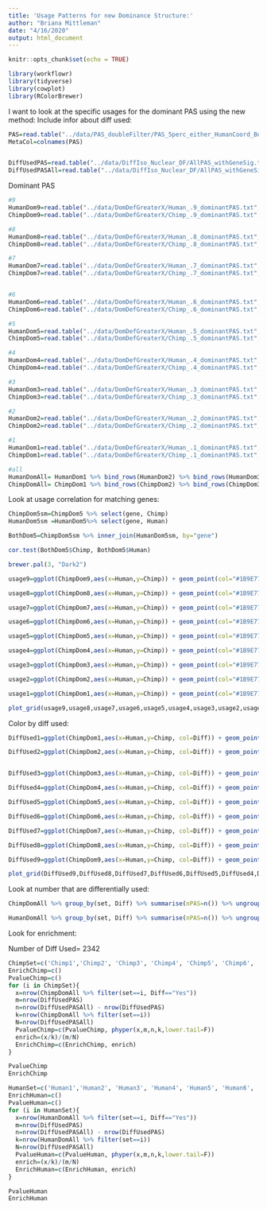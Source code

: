 ```yaml
---
title: 'Usage Patterns for new Dominance Structure:'
author: "Briana Mittleman"
date: "4/16/2020"
output: html_document
---
```


```r
knitr::opts_chunk$set(echo = TRUE)
```
```r
library(workflowr)
library(tidyverse)
library(cowplot)
library(RColorBrewer)
```
I want to look at the specific usages for the dominant PAS using the new method: 
Include infor about diff used:  


```r

PAS=read.table("../data/PAS_doubleFilter/PAS_5perc_either_HumanCoord_BothUsage_meta_doubleFilter.txt", header = T, stringsAsFactors = F)
MetaCol=colnames(PAS)


DiffUsedPAS=read.table("../data/DiffIso_Nuclear_DF/AllPAS_withGeneSig.txt",header = T, stringsAsFactors = F) %>% filter(SigPAU2=="Yes") %>% inner_join(PAS, by=c("chr","start", "end"))
DiffUsedPASAll=read.table("../data/DiffIso_Nuclear_DF/AllPAS_withGeneSig.txt",header = T, stringsAsFactors = F)%>% inner_join(PAS, by=c("chr","start", "end"))

```


Dominant PAS  

```r

#9
HumanDom9=read.table("../data/DomDefGreaterX/Human_.9_dominantPAS.txt", col.names = MetaCol,stringsAsFactors = F) %>% mutate(set="Human9") %>% mutate(Diff=ifelse(PAS %in% DiffUsedPAS$PAS,"Yes","No"))
ChimpDom9=read.table("../data/DomDefGreaterX/Chimp_.9_dominantPAS.txt", col.names = MetaCol,stringsAsFactors = F) %>% mutate(set="Chimp9")    %>% mutate(Diff=ifelse(PAS %in% DiffUsedPAS$PAS,"Yes","No"))

#8 
HumanDom8=read.table("../data/DomDefGreaterX/Human_.8_dominantPAS.txt", col.names = MetaCol,stringsAsFactors = F) %>% mutate(set="Human8") %>% mutate(Diff=ifelse(PAS %in% DiffUsedPAS$PAS,"Yes","No"))
ChimpDom8=read.table("../data/DomDefGreaterX/Chimp_.8_dominantPAS.txt", col.names = MetaCol,stringsAsFactors = F) %>% mutate(set="Chimp8") %>% mutate(Diff=ifelse(PAS %in% DiffUsedPAS$PAS,"Yes","No"))

#7 
HumanDom7=read.table("../data/DomDefGreaterX/Human_.7_dominantPAS.txt", col.names = MetaCol,stringsAsFactors = F) %>% mutate(set="Human7") %>% mutate(Diff=ifelse(PAS %in% DiffUsedPAS$PAS,"Yes","No"))
ChimpDom7=read.table("../data/DomDefGreaterX/Chimp_.7_dominantPAS.txt", col.names = MetaCol,stringsAsFactors = F) %>% mutate(set="Chimp7") %>% mutate(Diff=ifelse(PAS %in% DiffUsedPAS$PAS,"Yes","No"))


#6 
HumanDom6=read.table("../data/DomDefGreaterX/Human_.6_dominantPAS.txt", col.names = MetaCol,stringsAsFactors = F) %>% mutate(set="Human6") %>% mutate(Diff=ifelse(PAS %in% DiffUsedPAS$PAS,"Yes","No"))
ChimpDom6=read.table("../data/DomDefGreaterX/Chimp_.6_dominantPAS.txt", col.names = MetaCol,stringsAsFactors = F) %>% mutate(set="Chimp6") %>% mutate(Diff=ifelse(PAS %in% DiffUsedPAS$PAS,"Yes","No"))

#5  
HumanDom5=read.table("../data/DomDefGreaterX/Human_.5_dominantPAS.txt", col.names = MetaCol,stringsAsFactors = F) %>% mutate(set="Human5") %>% mutate(Diff=ifelse(PAS %in% DiffUsedPAS$PAS,"Yes","No"))
ChimpDom5=read.table("../data/DomDefGreaterX/Chimp_.5_dominantPAS.txt", col.names = MetaCol,stringsAsFactors = F) %>% mutate(set="Chimp5") %>% mutate(Diff=ifelse(PAS %in% DiffUsedPAS$PAS,"Yes","No"))

#4 
HumanDom4=read.table("../data/DomDefGreaterX/Human_.4_dominantPAS.txt", col.names = MetaCol,stringsAsFactors = F) %>% mutate(set="Human4") %>% mutate(Diff=ifelse(PAS %in% DiffUsedPAS$PAS,"Yes","No"))
ChimpDom4=read.table("../data/DomDefGreaterX/Chimp_.4_dominantPAS.txt", col.names = MetaCol,stringsAsFactors = F) %>% mutate(set="Chimp4") %>% mutate(Diff=ifelse(PAS %in% DiffUsedPAS$PAS,"Yes","No"))

#3 
HumanDom3=read.table("../data/DomDefGreaterX/Human_.3_dominantPAS.txt", col.names = MetaCol,stringsAsFactors = F) %>% mutate(set="Human3") %>% mutate(Diff=ifelse(PAS %in% DiffUsedPAS$PAS,"Yes","No"))
ChimpDom3=read.table("../data/DomDefGreaterX/Chimp_.3_dominantPAS.txt", col.names = MetaCol,stringsAsFactors = F) %>% mutate(set="Chimp3") %>% mutate(Diff=ifelse(PAS %in% DiffUsedPAS$PAS,"Yes","No"))

#2
HumanDom2=read.table("../data/DomDefGreaterX/Human_.2_dominantPAS.txt", col.names = MetaCol,stringsAsFactors = F) %>% mutate(set="Human2") %>% mutate(Diff=ifelse(PAS %in% DiffUsedPAS$PAS,"Yes","No"))
ChimpDom2=read.table("../data/DomDefGreaterX/Chimp_.2_dominantPAS.txt", col.names = MetaCol,stringsAsFactors = F) %>% mutate(set="Chimp2") %>% mutate(Diff=ifelse(PAS %in% DiffUsedPAS$PAS,"Yes","No"))

#1
HumanDom1=read.table("../data/DomDefGreaterX/Human_.1_dominantPAS.txt", col.names = MetaCol,stringsAsFactors = F) %>% mutate(set="Human1") %>% mutate(Diff=ifelse(PAS %in% DiffUsedPAS$PAS,"Yes","No"))
ChimpDom1=read.table("../data/DomDefGreaterX/Chimp_.1_dominantPAS.txt", col.names = MetaCol,stringsAsFactors = F) %>% mutate(set="Chimp1") %>% mutate(Diff=ifelse(PAS %in% DiffUsedPAS$PAS,"Yes","No"))

#all  
HumanDomAll= HumanDom1 %>% bind_rows(HumanDom2) %>% bind_rows(HumanDom3) %>% bind_rows(HumanDom4) %>% bind_rows(HumanDom5) %>% bind_rows(HumanDom6) %>% bind_rows(HumanDom7) %>% bind_rows(HumanDom8) %>% bind_rows(HumanDom9) 
ChimpDomAll= ChimpDom1 %>% bind_rows(ChimpDom2) %>% bind_rows(ChimpDom3) %>% bind_rows(ChimpDom4) %>% bind_rows(ChimpDom5) %>% bind_rows(ChimpDom6) %>% bind_rows(ChimpDom7) %>% bind_rows(ChimpDom8) %>% bind_rows(ChimpDom9) 


```


Look at usage correlation for matching genes:  

```r
ChimpDom5sm=ChimpDom5 %>% select(gene, Chimp)  
HumanDom5sm =HumanDom5%>% select(gene, Human)

BothDom5=ChimpDom5sm %>% inner_join(HumanDom5sm, by="gene")

cor.test(BothDom5$Chimp, BothDom5$Human)

```

```r
brewer.pal(3, "Dark2")

```

```r
usage9=ggplot(ChimpDom9,aes(x=Human,y=Chimp)) + geom_point(col="#1B9E77", alpha=.1)+ geom_point(data=HumanDom9, aes(x=Human,y=Chimp), col="#D95F02", alpha=.1) + labs(title="Usage 0.9") + geom_abline(slope=1, intercept = 0)

usage8=ggplot(ChimpDom8,aes(x=Human,y=Chimp)) + geom_point(col="#1B9E77", alpha=.1)+ geom_point(data=HumanDom8, aes(x=Human,y=Chimp), col="#D95F02",alpha=.1) + labs(title="Usage 0.8") + geom_abline(slope=1, intercept = 0)

usage7=ggplot(ChimpDom7,aes(x=Human,y=Chimp)) + geom_point(col="#1B9E77", alpha=.1)+ geom_point(data=HumanDom7, aes(x=Human,y=Chimp), col="#D95F02", alpha=.1) + labs(title="Usage 0.7") + geom_abline(slope=1, intercept = 0)

usage6=ggplot(ChimpDom6,aes(x=Human,y=Chimp)) + geom_point(col="#1B9E77", alpha=.1)+ geom_point(data=HumanDom6, aes(x=Human,y=Chimp), col="#D95F02", alpha=.1) + labs(title="Usage 0.6") + geom_abline(slope=1, intercept = 0)

usage5=ggplot(ChimpDom5,aes(x=Human,y=Chimp)) + geom_point(col="#1B9E77", alpha=.1)+ geom_point(data=HumanDom5, aes(x=Human,y=Chimp), col="#D95F02", alpha=.1) + labs(title="Usage 0.5") + geom_abline(slope=1, intercept = 0)

usage4=ggplot(ChimpDom4,aes(x=Human,y=Chimp)) + geom_point(col="#1B9E77",alpha=.1)+ geom_point(data=HumanDom4, aes(x=Human,y=Chimp), col="#D95F02", alpha=.1) + labs(title="Usage 0.4") + geom_abline(slope=1, intercept = 0)

usage3=ggplot(ChimpDom3,aes(x=Human,y=Chimp)) + geom_point(col="#1B9E77", alpha=.1)+ geom_point(data=HumanDom3, aes(x=Human,y=Chimp), col="#D95F02", alpha=.1) + labs(title="Usage 0.3") + geom_abline(slope=1, intercept = 0)

usage2=ggplot(ChimpDom2,aes(x=Human,y=Chimp)) + geom_point(col="#1B9E77", alpha=.1)+ geom_point(data=HumanDom2, aes(x=Human,y=Chimp), col="#D95F02", alpha=.1) + labs(title="Usage 0.2") + geom_abline(slope=1, intercept = 0)

usage1=ggplot(ChimpDom1,aes(x=Human,y=Chimp)) + geom_point(col="#1B9E77", alpha=.1)+ geom_point(data=HumanDom1, aes(x=Human,y=Chimp), col="#D95F02", alpha=.1) + labs(title="Usage 0.1") + geom_abline(slope=1, intercept = 0)


```
```r
plot_grid(usage9,usage8,usage7,usage6,usage5,usage4,usage3,usage2,usage1)
```

Color by diff used:  

```r

DiffUsed1=ggplot(ChimpDom1,aes(x=Human,y=Chimp, col=Diff)) + geom_point(alpha=.1)+ geom_point(data=HumanDom1, aes(x=Human,y=Chimp,col=Diff), alpha=.1) +  scale_color_brewer(palette = "Set2") + labs(title="Differentially used 0.1") + theme(legend.position = "none") + geom_abline(slope=1, intercept = 0)

DiffUsed2=ggplot(ChimpDom2,aes(x=Human,y=Chimp, col=Diff)) + geom_point(alpha=.1)+ geom_point(data=HumanDom2, aes(x=Human,y=Chimp,col=Diff), alpha=.1) +scale_color_brewer(palette = "Set2") + labs(title="Differentially used 0.2") + theme(legend.position = "none") + geom_abline(slope=1, intercept = 0)


DiffUsed3=ggplot(ChimpDom3,aes(x=Human,y=Chimp, col=Diff)) + geom_point(alpha=.1)+ geom_point(data=HumanDom3, aes(x=Human,y=Chimp,col=Diff), alpha=.1) + scale_color_brewer(palette = "Set2") + labs(title="Differentially used 0.3") + theme(legend.position = "none") + geom_abline(slope=1, intercept = 0)

DiffUsed4=ggplot(ChimpDom4,aes(x=Human,y=Chimp, col=Diff)) + geom_point(alpha=.1)+ geom_point(data=HumanDom4, aes(x=Human,y=Chimp,col=Diff), alpha=.1) +scale_color_brewer(palette = "Set2") + labs(title="Differentially used 0.4") + theme(legend.position = "none") + geom_abline(slope=1, intercept = 0)

DiffUsed5=ggplot(ChimpDom5,aes(x=Human,y=Chimp, col=Diff)) + geom_point(alpha=.1)+ geom_point(data=HumanDom5, aes(x=Human,y=Chimp,col=Diff), alpha=.1)+ scale_color_brewer(palette = "Set2") + labs(title="Differentially used 0.5") + theme(legend.position = "none") + geom_abline(slope=1, intercept = 0)

DiffUsed6=ggplot(ChimpDom6,aes(x=Human,y=Chimp, col=Diff)) + geom_point(alpha=.1)+ geom_point(data=HumanDom6, aes(x=Human,y=Chimp,col=Diff), alpha=.1)+ scale_color_brewer(palette = "Set2") + labs(title="Differentially used 0.6") + theme(legend.position = "none") + geom_abline(slope=1, intercept = 0)

DiffUsed7=ggplot(ChimpDom7,aes(x=Human,y=Chimp, col=Diff)) + geom_point(alpha=.1)+ geom_point(data=HumanDom7, aes(x=Human,y=Chimp,col=Diff), alpha=.1)+ scale_color_brewer(palette = "Set2") + labs(title="Differentially used 0.7") + theme(legend.position = "none") + geom_abline(slope=1, intercept = 0)

DiffUsed8=ggplot(ChimpDom8,aes(x=Human,y=Chimp, col=Diff)) + geom_point(alpha=.1)+ geom_point(data=HumanDom8, aes(x=Human,y=Chimp,col=Diff), alpha=.1)+ scale_color_brewer(palette = "Set2") + labs(title="Differentially used 0.8") + theme(legend.position = "none") + geom_abline(slope=1, intercept = 0)

DiffUsed9=ggplot(ChimpDom9,aes(x=Human,y=Chimp, col=Diff)) + geom_point(alpha=.1)+ geom_point(data=HumanDom9, aes(x=Human,y=Chimp,col=Diff), alpha=.1)+ scale_color_brewer(palette = "Set2") + labs(title="Differentially used 0.9") + theme(legend.position = "none") + geom_abline(slope=1, intercept = 0)
```


```r
plot_grid(DiffUsed9,DiffUsed8,DiffUsed7,DiffUsed6,DiffUsed5,DiffUsed4,DiffUsed3,DiffUsed2,DiffUsed1)
```


Look at number that are differentially used:  

```r
ChimpDomAll %>% group_by(set, Diff) %>% summarise(nPAS=n()) %>% ungroup() %>% group_by(set) %>% mutate(nSet=sum(nPAS), Prop=nPAS/nSet) %>% filter(Diff=="Yes") %>% select(set, Prop)

HumanDomAll %>% group_by(set, Diff) %>% summarise(nPAS=n()) %>% ungroup() %>% group_by(set) %>% mutate(nSet=sum(nPAS), Prop=nPAS/nSet) %>% filter(Diff=="Yes") %>% select(set, Prop)
```


Look for enrichment:  

Number of Diff Used= 2342  

```r


ChimpSet=c('Chimp1','Chimp2', 'Chimp3', 'Chimp4', 'Chimp5', 'Chimp6', 'Chimp7', 'Chimp8','Chimp9')
EnrichChimp=c()
PvalueChimp=c()
for (i in ChimpSet){
  x=nrow(ChimpDomAll %>% filter(set==i, Diff=="Yes"))
  m=nrow(DiffUsedPAS)
  n=nrow(DiffUsedPASAll) - nrow(DiffUsedPAS)
  k=nrow(ChimpDomAll %>% filter(set==i))
  N=nrow(DiffUsedPASAll)
  PvalueChimp=c(PvalueChimp, phyper(x,m,n,k,lower.tail=F))
  enrich=(x/k)/(m/N)
  EnrichChimp=c(EnrichChimp, enrich)
}

PvalueChimp
EnrichChimp
```

```r
HumanSet=c('Human1','Human2', 'Human3', 'Human4', 'Human5', 'Human6', 'Human7', 'Human8','Human9')
EnrichHuman=c()
PvalueHuman=c()
for (i in HumanSet){
  x=nrow(HumanDomAll %>% filter(set==i, Diff=="Yes"))
  m=nrow(DiffUsedPAS)
  n=nrow(DiffUsedPASAll) - nrow(DiffUsedPAS)
  k=nrow(HumanDomAll %>% filter(set==i))
  N=nrow(DiffUsedPASAll)
  PvalueHuman=c(PvalueHuman, phyper(x,m,n,k,lower.tail=F))
  enrich=(x/k)/(m/N)
  EnrichHuman=c(EnrichHuman, enrich)
}

PvalueHuman
EnrichHuman
```

